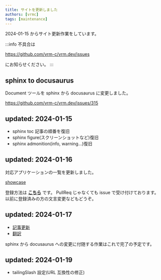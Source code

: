 ```yaml
---
title: サイトを更新しました
authors: [vrmc]
tags: [maintenance]
---
```


2024-01-15 からサイト更新作業をしています。

:::info 不具合は

https://github.com/vrm-c/vrm.dev/issues

にお知らせください。
:::

## sphinx to docusaurus

Document ツールを sphinx から docusaurus に変更しました。

https://github.com/vrm-c/vrm.dev/issues/315

## updated: 2024-01-15

- sphinx toc 記事の順番を復旧
- sphinx figure(スクリーンショットなど)復旧
- sphinx admonition(info, warning...)復旧

## updated: 2024-01-16

対応アプリケーションの一覧を更新しました。

[showcase](/showcase)

登録方法は **[こちら](/vrm/showcase)** です。
PullReq じゃなくても issue で受け付けております。
以前に登録済みの方の文言変更などもどうぞ。

## updated: 2024-01-17

- [記事更新](/blog/2024/01/01/contributing/)
- [翻訳](/blog/2024/01/02/translation/)

sphinx から docusaurus への変更に付随する作業はこれで完了の予定です。

## updated: 2024-01-19

- tailingSlash 設定(URL 互換性の修正)
